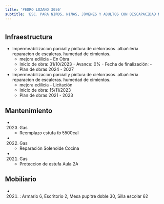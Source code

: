 ```yaml
---
title: 'PEDRO LOZANO 3056'
subtitle: 'ESC. PARA NIÑOS, NIÑAS, JÓVENES Y ADULTOS CON DISCAPACIDAD MENTAL Y FORMACIÓN INTEGRAL N° 02 DOMINGO F SARMIENTO'
---
```


#
## Infraestructura

* Impermeabilizacion parcial y pintura de cielorrasos. albañileria. reparacion de escaleras. humedad de cimientos. 
    + mejora edilicia - En Obra 
    + Inicio de obra: 31/10/2023 - Avance: 0% - Fecha de finalización: - 
    + Plan de obras 2024 - 2027 


* Impermeabilizacion parcial y pintura de cielorrasos. albañileria. reparacion de escaleras. humedad de cimientos. 
    + mejora edilicia - Licitación 
    + Inicio de obra: 15/11/2023 
    + Plan de obras 2021 - 2023 






## Mantenimiento

*  (2023) Gas 
    + Reemplazo estufa tb 5500cal

*  (2022) Gas 
    + Reparación Solenoide Cocina

*  (2021) Gas 
    + Proteccion de estufa Aula 2A





## Mobiliario

*  (2021) : Armario 6, Escritorio 2, Mesa pupitre doble 30, Silla escolar 62 



